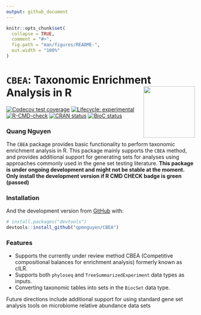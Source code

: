 ```yaml
---
output: github_document
---
```


<!-- README.md is generated from README.Rmd. Please edit that file -->

```r
knitr::opts_chunk$set(
  collapse = TRUE,
  comment = "#>",
  fig.path = "man/figures/README-",
  out.width = "100%"
)
```

# `CBEA`: Taxonomic Enrichment Analysis in R <img src='man/figures/hex-CBEA.png' align="right" height="137" />
<!-- badges: start -->
[![Codecov test coverage](https://codecov.io/gh/qpmnguyen/CBEA/branch/master/graph/badge.svg)](https://codecov.io/gh/qpmnguyen/CBEA?branch=master)
[![Lifecycle: experimental](https://img.shields.io/badge/lifecycle-experimental-orange.svg)](https://www.tidyverse.org/lifecycle/#experimental)
[![R-CMD-check](https://github.com/qpmnguyen/CBEA/workflows/R-CMD-check/badge.svg)](https://github.com/qpmnguyen/CBEA/actions)
[![CRAN status](https://www.r-pkg.org/badges/version/CBEA)](https://CRAN.R-project.org/package=CBEA)
[![BioC status](http://www.bioconductor.org/shields/build/release/bioc/CBEA.svg)](https://bioconductor.org/checkResults/release/bioc-LATEST/CBEA)
<!-- badges: end -->

### Quang Nguyen

The `CBEA` package provides basic functionality to perform taxonomic enrichment analysis in R. This package mainly supports the `CBEA` method, and provides additional support for generating sets for analyses using approaches commonly used in the gene set testing literature. **This package is under ongoing development and might not be stable at the moment. Only install the development version if R CMD CHECK badge is green (passed)**  

### Installation

And the development version from [GitHub](https://github.com/) with:

``` r
# install.packages("devtools")
devtools::install_github("qpmnguyen/CBEA")
```

### Features  
 * Supports the currently under review method CBEA (Competitive compositional balances for enrichment analysis) formerly known as cILR.  
 * Supports both `phyloseq` and `TreeSummarizedExperiment` data types as inputs. 
 * Converting taxonomic tables into sets in the `BiocSet` data type.  

Future directions include additional support for using standard gene set analysis tools on microbiome relative abundance data sets  
